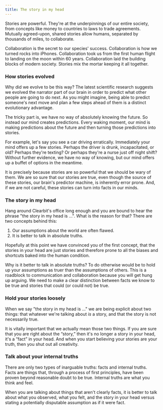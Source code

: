 ```yaml
---
title: The story in my head
---
```


Stories are powerful. They're at the underpinnings of our entire society, from concepts like money to countries to laws to trade agreements. Mutually agreed-upon, shared stories allow humans, separated by thousands of miles, to collaborate.

Collaboration is the secret to our species' success. Collaboration is how we turned rocks into iPhones. Collaboration took us from the first human flight to landing on the moon within 60 years. Collaboration laid the building blocks of modern society. Stories mix the mortar keeping it all together.

### How stories evolved

Why did we evolve to be this way? The latest scientific research suggests we evolved the narrator part of our brain in order to predict what other people are going to do next. As you might imagine, being able to predict someone's next move and plan a few steps ahead of them is a distinct evolutionary advantage.

The tricky part is, we have no way of absolutely knowing the future. So instead our mind creates predictions. Every waking moment, our mind is making predictions about the future and then turning those predictions into stories.

For example, let's say you see a car driving erratically. Immediately your mind offers up a few stories. Perhaps the driver is drunk, incapacitated, or old? Perhaps they're texting? Or perhaps they're a nurse just off night shift? Without further evidence, we have no way of knowing, but our mind offers up a buffet of options in the meantime.

It is precisely because stories are so powerful that we should be wary of them. We are so sure that our stories are true, even though the source of these stories, our brain's predictor machine, is inherently error prone. And, if we are not careful, these stories can turn into facts in our minds.

### The story in my head

Hang around Clearbit's office long enough and you are bound to hear the phrase "the story in my head is ...". What is the reason for that? There are two concepts behind this:

1. Our assumptions about the world are often flawed.
2. It is better to talk in absolute truths.

Hopefully at this point we have convinced you of the first concept, that the stories in your head are just stories and therefore prone to all the biases and shortcuts baked into the human condition.

Why is it better to talk in absolute truths? To do otherwise would be to hold up your assumptions as truer than the assumptions of others. This is a roadblock to communication and collaboration because you will get hung up arguing. We need to make a clear distinction between facts we know to be true and stories that could (or could not) be true.

### Hold your stories loosely

When we say "the story in my head is ..." we are being explicit about two things: that whatever we're talking about *is* a story, and that the story is not necessarily true.

It is vitally important that we actually mean those two things. If you are sure that you are right about the “story,” then it's no longer a story in your head, it's a “fact” in your head. And when you start believing your stories are your truth, then you shut out all creativity.

### Talk about your internal truths

There are only two types of inarguable truths: facts and internal truths. Facts are things that, through a process of first principles, have been proven beyond reasonable doubt to be true. Internal truths are what you think and feel.

When you are talking about things that aren't clearly facts, it is better to talk about what you observed, what you felt, and the story in your head versus stating a potentially disputable assumption as if it were fact.